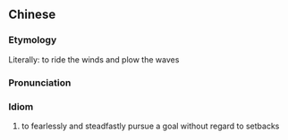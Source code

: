 {{also|乘风破浪}}
==Chinese==
{{zh-forms|s=乘风破浪}}

===Etymology===
Literally: to ride the winds and plow the waves

===Pronunciation===
{{zh-pron
|m=chéng fēng pò làng
|cat=id
}}

===Idiom===
{{zh-idiom}}

# to fearlessly and steadfastly pursue a goal without regard to setbacks